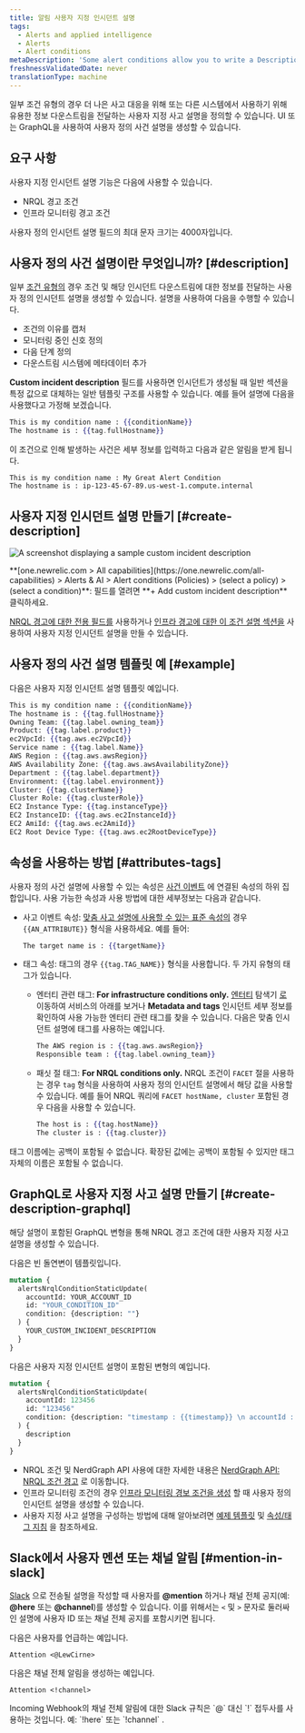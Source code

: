 ```yaml
---
title: 알림 사용자 지정 인시던트 설명
tags:
  - Alerts and applied intelligence
  - Alerts
  - Alert conditions
metaDescription: 'Some alert conditions allow you to write a Description, which adds context to your incidents and notifications.'
freshnessValidatedDate: never
translationType: machine
---
```





일부 조건 유형의 경우 더 나은 사고 대응을 위해 또는 다른 시스템에서 사용하기 위해 유용한 정보 다운스트림을 전달하는 사용자 지정 사고 설명을 정의할 수 있습니다. UI 또는 GraphQL을 사용하여 사용자 정의 사건 설명을 생성할 수 있습니다.

## 요구 사항

사용자 지정 인시던트 설명 기능은 다음에 사용할 수 있습니다.

* NRQL 경고 조건
* 인프라 모니터링 경고 조건

사용자 정의 인시던트 설명 필드의 최대 문자 크기는 4000자입니다.

## 사용자 정의 사건 설명이란 무엇입니까? [#description]

일부 [조건 유형의](#requirements) 경우 조건 및 해당 인시던트 다운스트림에 대한 정보를 전달하는 사용자 정의 인시던트 설명을 생성할 수 있습니다. 설명을 사용하여 다음을 수행할 수 있습니다.

* 조건의 이유를 캡처
* 모니터링 중인 신호 정의
* 다음 단계 정의
* 다운스트림 시스템에 메타데이터 추가

<DoNotTranslate>**Custom incident description**</DoNotTranslate> 필드를 사용하면 인시던트가 생성될 때 일반 섹션을 특정 값으로 대체하는 일반 템플릿 구조를 사용할 수 있습니다. 예를 들어 설명에 다음을 사용했다고 가정해 보겠습니다.

```handlebars
This is my condition name : {{conditionName}}
The hostname is : {{tag.fullHostname}}
```

이 조건으로 인해 발생하는 사건은 세부 정보를 입력하고 다음과 같은 알림을 받게 됩니다.

```
This is my condition name : My Great Alert Condition
The hostname is : ip-123-45-67-89.us-west-1.compute.internal
```

## 사용자 지정 인시던트 설명 만들기 [#create-description]

<img
  title="custom incident description"
  alt="A screenshot displaying a sample custom incident description"
  src={alertsCustomIncidentDescriptionAlerts}
/>

<figcaption>
  <DoNotTranslate>**[one.newrelic.com > All capabilities](https://one.newrelic.com/all-capabilities) > Alerts & AI > Alert conditions (Policies) > (select a policy) > (select a condition)**</DoNotTranslate>: 필드를 열려면 <DoNotTranslate>**+ Add custom incident description**</DoNotTranslate> 클릭하세요.
</figcaption>

[NRQL 경고에 대한 전용 필드를](/docs/alerts-applied-intelligence/new-relic-alerts/alert-conditions/create-nrql-alert-conditions/) 사용하거나 [인프라 경고에 대한 이 조건 설명 섹션을](/docs/infrastructure/new-relic-infrastructure/infrastructure-alert-conditions/infrastructure-alerts-add-edit-or-view-host-alert-information/) 사용하여 사용자 지정 인시던트 설명을 만들 수 있습니다.

## 사용자 정의 사건 설명 템플릿 예 [#example]

다음은 사용자 지정 인시던트 설명 템플릿 예입니다.

```handlebars
This is my condition name : {{conditionName}}
The hostname is : {{tag.fullHostname}}
Owning Team: {{tag.label.owning_team}}
Product: {{tag.label.product}}
ec2VpcId: {{tag.aws.ec2VpcId}}
Service name : {{tag.label.Name}}
AWS Region : {{tag.aws.awsRegion}}
AWS Availability Zone: {{tag.aws.awsAvailabilityZone}}
Department : {{tag.label.department}}
Environment: {{tag.label.environment}}
Cluster: {{tag.clusterName}}
Cluster Role: {{tag.clusterRole}}
EC2 Instance Type: {{tag.instanceType}}
EC2 InstanceID: {{tag.aws.ec2InstanceId}}
EC2 AmiId: {{tag.aws.ec2AmiId}}
EC2 Root Device Type: {{tag.aws.ec2RootDeviceType}}
```

## 속성을 사용하는 방법 [#attributes-tags]

사용자 정의 사건 설명에 사용할 수 있는 속성은 [사건 이벤트](/docs/alerts-applied-intelligence/new-relic-alerts/advanced-alerts/understand-technical-concepts/incident-event-attributes) 에 연결된 속성의 하위 집합입니다. 사용 가능한 속성과 사용 방법에 대한 세부정보는 다음과 같습니다.

* 사고 이벤트 속성: [맞춤 사고 설명에 사용할 수 있는 표준 속성의](/docs/alerts-applied-intelligence/new-relic-alerts/advanced-alerts/understand-technical-concepts/incident-event-attributes) 경우 `{{AN_ATTRIBUTE}}` 형식을 사용하세요. 예를 들어:

  ```handlebars
  The target name is : {{targetName}}
  ```

* 태그 속성: 태그의 경우 `{{tag.TAG_NAME}}` 형식을 사용합니다. 두 가지 유형의 태그가 있습니다.

  * 엔터티 관련 태그: <DoNotTranslate>**For infrastructure conditions only.**</DoNotTranslate> [엔터티](/docs/new-relic-one/use-new-relic-one/ui-data/new-relic-one-entity-explorer-view-performance-across-apps-services-hosts) 탐색기 [로](/docs/new-relic-one/use-new-relic-one/core-concepts/tagging-use-tags-organize-group-what-you-monitor#) 이동하여 서비스의 아래를 보거나 <DoNotTranslate>**Metadata and tags**</DoNotTranslate> 인시던트 세부 정보를 확인하여 사용 가능한 엔터티 관련 태그를 찾을 수 있습니다. 다음은 맞춤 인시던트 설명에 태그를 사용하는 예입니다.

    ```handlebars
    The AWS region is : {{tag.aws.awsRegion}}
    Responsible team : {{tag.label.owning_team}}
    ```

  * 패싯 절 태그: <DoNotTranslate>**For NRQL conditions only.**</DoNotTranslate> NRQL 조건이 `FACET` 절을 사용하는 경우 `tag` 형식을 사용하여 사용자 정의 인시던트 설명에서 해당 값을 사용할 수 있습니다. 예를 들어 NRQL 쿼리에 `FACET hostName, cluster` 포함된 경우 다음을 사용할 수 있습니다.

    ```handlebars
    The host is : {{tag.hostName}}
    The cluster is : {{tag.cluster}}
    ```

태그 이름에는 공백이 포함될 수 없습니다. 확장된 값에는 공백이 포함될 수 있지만 태그 자체의 이름은 포함될 수 없습니다.

## GraphQL로 사용자 지정 사고 설명 만들기 [#create-description-graphql]

해당 설명이 포함된 GraphQL 변형을 통해 NRQL 경고 조건에 대한 사용자 지정 사고 설명을 생성할 수 있습니다.

다음은 빈 돌연변이 템플릿입니다.

```graphql
mutation {
  alertsNrqlConditionStaticUpdate(
    accountId: YOUR_ACCOUNT_ID
    id: "YOUR_CONDITION_ID"
    condition: {description: ""}
  ) {
    YOUR_CUSTOM_INCIDENT_DESCRIPTION
  }
}
```

다음은 사용자 지정 인시던트 설명이 포함된 변형의 예입니다.

```graphql
mutation {
  alertsNrqlConditionStaticUpdate(
    accountId: 123456
    id: "123456"
    condition: {description: "timestamp : {{timestamp}} \n accountId : {{accountId}} \n type : {{type}} \n event : {{event}} \n description : {{description}} \n policyId : {{policyId}} \n policyName: {{policyName}} \n conditionName : {{conditionName}} \n conditionId : {{conditionId}} \n product : {{product}} \n conditionType : {{conditionType}} \n RunbookUrl : {{runbookUrl}} \n nrqlQuery : {{nrqlQuery}} \n nrqlEventType : {{nrqlEventType}} \n targetID : {{targetId}} \n targetName : {{targetName}} \n commandLine : {{tag.commandLine}} \n entityGuid : {{tag.entityGuid}} \n entityName : {{tag.entityName}} \n fullHostname : {{tag.fullHostname}} \n instanceType : {{tag.instanceType}} \n processDisplayName : {{tag.processDisplayName}}"}
  ) {
    description
  }
}
```

* NRQL 조건 및 NerdGraph API 사용에 대한 자세한 내용은 [NerdGraph API: NRQL 조건 경고](/docs/alerts/alerts-nerdgraph/nerdgraph-examples/nerdgraph-api-alerts-nrql-conditions) 로 이동합니다.
* 인프라 모니터링 조건의 경우 [인프라 모니터링 경보 조건을 생성](/docs/infrastructure/new-relic-infrastructure/infrastructure-alert-conditions/infrastructure-alerts-add-edit-or-view-host-alert-information) 할 때 사용자 정의 인시던트 설명을 생성할 수 있습니다.
* 사용자 지정 사고 설명을 구성하는 방법에 대해 알아보려면 [예제 템플릿](#example) 및 [속성/태그 지침](#attributes-tags) 을 참조하세요.

## Slack에서 사용자 멘션 또는 채널 알림 [#mention-in-slack]

[Slack](/docs/alerts-applied-intelligence/new-relic-alerts/alert-notifications/notification-channels-control-where-send-alerts#slack) 으로 전송될 설명을 작성할 때 사용자를 <DoNotTranslate>**@mention**</DoNotTranslate> 하거나 채널 전체 공지(예: <DoNotTranslate>**@here**</DoNotTranslate> 또는 <DoNotTranslate>**@channel**</DoNotTranslate>)를 생성할 수 있습니다. 이를 위해서는 `<` 및 `>` 문자로 둘러싸인 설명에 사용자 ID 또는 채널 전체 공지를 포함시키면 됩니다.

다음은 사용자를 언급하는 예입니다.

```
Attention <@LewCirne>
```

다음은 채널 전체 알림을 생성하는 예입니다.

```
Attention <!channel>
```

<Callout variant="important">
  Incoming Webhook의 채널 전체 알림에 대한 Slack 규칙은 `@` 대신 `!` 접두사를 사용하는 것입니다. 예: `!here` 또는 `!channel` .
</Callout>